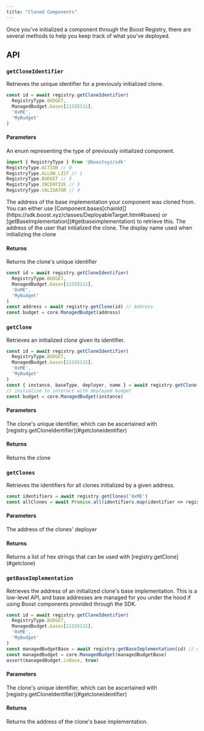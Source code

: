 ```yaml
---
title: "Cloned Components"
---
```



<SDKDisclaimer />

Once you've initialized a component through the Boost Registry, there are several methods to help you keep track of what you've deployed.

## API

### `getCloneIdentifier`

Retrieves the unique identifier for a previously initialized clone.

```ts
const id = await registry.getCloneIdentifier(
  RegistryType.BUDGET,
  ManagedBudget.bases[11155111],
  '0xME',
  'MyBudget'
)
```

#### Parameters

<ParamField path="registryType" type="RegistryType" required>
An enum representing the type of previously initialized component.

```ts
import { RegistryType } from '@boostxyz/sdk'
RegistryType.ACTION // 0
RegistryType.ALLOW_LIST // 1
RegistryType.BUDGET // 2
RegistryType.INCENTIVE // 3
RegistryType.VALIDATOR // 4
```
</ParamField>

<ParamField path="base" type="Address" required>
  The address of the base implementation your component was cloned from. You can either use [Component.bases[chainId]](https://sdk.boost.xyz/classes/DeployableTarget.html#bases) or [getBaseImplementation](#getbaseimplementation) to retrieve this.
</ParamField>

<ParamField path="deployer" type="Address" required>
  The address of the user that initialized the clone.
</ParamField>

<ParamField path="displayName" type="string" required>
  The display name used when initializing the clone
</ParamField>

<ReadParams />

#### Returns

<ResponseField name="id" type="Promise<Hex>" required>
  Returns the clone's unique identifier

```ts
const id = await registry.getCloneIdentifier(
  RegistryType.BUDGET,
  ManagedBudget.bases[11155111],
  '0xME',
  'MyBudget'
)
const address = await registry.getClone(id) // Address
const budget = core.ManagedBudget(address)
```
</ResponseField>

### `getClone`

Retrieves an initialized clone given its identifier.

```ts
const id = await registry.getCloneIdentifier(
  RegistryType.BUDGET,
  ManagedBudget.bases[11155111],
  '0xME',
  'MyBudget'
)
const { instance, baseType, deployer, name } = await registry.getClone(id)
// initialize to interact with deployed budget
const budget = core.ManagedBudget(instance)
```

#### Parameters

<ParamField path="identifier" type="Hex" required>
The clone's unique identifier, which can be ascertained with [registry.getCloneIdentifier](#getcloneidentifier)
</ParamField>

<ReadParams />

#### Returns

<ResponseField name="clone" type="Promise<Clone>" required>
  Returns the clone
</ResponseField>

### `getClones`

Retrieves the identifiers for all clones initialized by a given address.

```ts
const identifiers = await registry.getClones('0xME')
const allClones = await Promise.all(identifiers.map(identifier => registry.getClone(identifier)))
```

#### Parameters

<ParamField path="deployer" type="Address" required>
The address of the clones' deployer
</ParamField>

<ReadParams />

#### Returns

<ResponseField name="identifiers" type="Promise<Array<Hex>>" required>
  Returns a list of hex strings that can be used with [registry.getClone](#getclone)
</ResponseField>


### `getBaseImplementation`

Retrieves the address of an initialized clone's base implementation. This is a low-level API, and base addresses are managed for you under the hood if using Boost components provided through the SDK.

```ts
const id = await registry.getCloneIdentifier(
  RegistryType.BUDGET,
  ManagedBudget.bases[11155111],
  '0xME',
  'MyBudget'
)
const managedBudgetBase = await registry.getBaseImplementation(id) // Address
const managedBudget = core.ManagedBudget(managedBudgetBase)
assert(managedBudget.isBase, true)
```

#### Parameters

<ParamField path="identifier" type="Hex" required>
The clone's unique identifier, which can be ascertained with [registry.getCloneIdentifier](#getcloneidentifier)
</ParamField>

<ReadParams />

#### Returns

<ResponseField name="address" type="Promise<Address>" required>
  Returns the address of the clone's base implementation.
</ResponseField>
